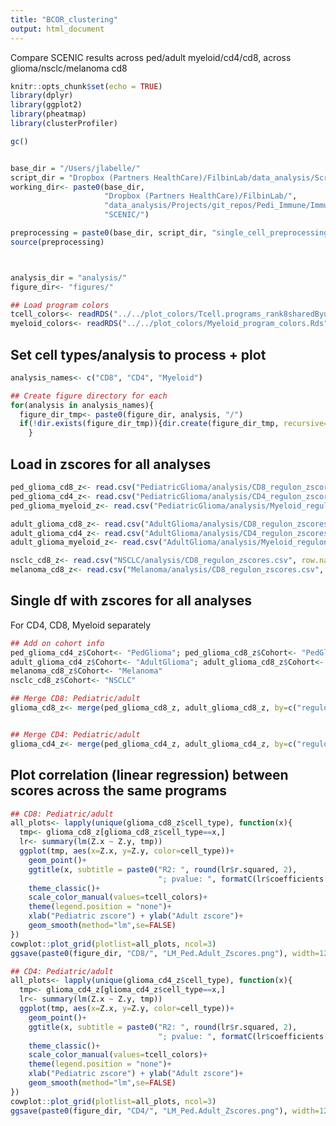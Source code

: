 ```yaml
---
title: "BCOR_clustering"
output: html_document
---
```


Compare SCENIC results across ped/adult myeloid/cd4/cd8, across glioma/nsclc/melanoma cd8
```r
knitr::opts_chunk$set(echo = TRUE)
library(dplyr)
library(ggplot2)
library(pheatmap)
library(clusterProfiler)

gc()


base_dir = "/Users/jlabelle/"
script_dir = "Dropbox (Partners HealthCare)/FilbinLab/data_analysis/Scripts/"
working_dir<- paste0(base_dir, 
                     "Dropbox (Partners HealthCare)/FilbinLab/",
                     "data_analysis/Projects/git_repos/Pedi_Immune/ImmuneCellAnalysis/04a_Integrate_Immune.Tumor/", 
                     "SCENIC/")

preprocessing = paste0(base_dir, script_dir, "single_cell_preprocessing_helper_functions.R")
source(preprocessing)



analysis_dir = "analysis/"
figure_dir<- "figures/"

## Load program colors
tcell_colors<- readRDS("../../plot_colors/Tcell.programs_rank8sharedByunion_reAnnot.Rds")
myeloid_colors<- readRDS("../../plot_colors/Myeloid_program_colors.Rds")$rank6
```

## Set cell types/analysis to process + plot
```r
analysis_names<- c("CD8", "CD4", "Myeloid")

## Create figure directory for each
for(analysis in analysis_names){
  figure_dir_tmp<- paste0(figure_dir, analysis, "/")
  if(!dir.exists(figure_dir_tmp)){dir.create(figure_dir_tmp, recursive=TRUE)}
    }
```

## Load in zscores for all analyses
```r
ped_glioma_cd8_z<- read.csv("PediatricGlioma/analysis/CD8_regulon_zscores.csv", row.names = "X")
ped_glioma_cd4_z<- read.csv("PediatricGlioma/analysis/CD4_regulon_zscores.csv", row.names = "X")
ped_glioma_myeloid_z<- read.csv("PediatricGlioma/analysis/Myeloid_regulon_zscores.csv", row.names = "X")

adult_glioma_cd8_z<- read.csv("AdultGlioma/analysis/CD8_regulon_zscores.csv", row.names = "X")
adult_glioma_cd4_z<- read.csv("AdultGlioma/analysis/CD4_regulon_zscores.csv", row.names = "X")
adult_glioma_myeloid_z<- read.csv("AdultGlioma/analysis/Myeloid_regulon_zscores.csv", row.names = "X")

nsclc_cd8_z<- read.csv("NSCLC/analysis/CD8_regulon_zscores.csv", row.names = "X")
melanoma_cd8_z<- read.csv("Melanoma/analysis/CD8_regulon_zscores.csv", row.names = "X")
```

## Single df with zscores for all analyses
For CD4, CD8, Myeloid separately
```r
## Add on cohort info
ped_glioma_cd4_z$Cohort<- "PedGlioma"; ped_glioma_cd8_z$Cohort<- "PedGlioma"; ped_glioma_myeloid_z$Cohort<- "PedGlioma"
adult_glioma_cd4_z$Cohort<- "AdultGlioma"; adult_glioma_cd8_z$Cohort<- "AdultGlioma"; adult_glioma_myeloid_z$Cohort<- "AdultGlioma"
melanoma_cd8_z$Cohort<- "Melanoma"
nsclc_cd8_z$Cohort<- "NSCLC"

## Merge CD8: Pediatric/adult
glioma_cd8_z<- merge(ped_glioma_cd8_z, adult_glioma_cd8_z, by=c("regulon", "cell_type"))


## Merge CD4: Pediatric/adult
glioma_cd4_z<- merge(ped_glioma_cd4_z, adult_glioma_cd4_z, by=c("regulon", "cell_type"))
```

## Plot correlation (linear regression) between scores across the same programs
```r
## CD8: Pediatric/adult
all_plots<- lapply(unique(glioma_cd8_z$cell_type), function(x){
  tmp<- glioma_cd8_z[glioma_cd8_z$cell_type==x,]
  lr<- summary(lm(Z.x ~ Z.y, tmp))
  ggplot(tmp, aes(x=Z.x, y=Z.y, color=cell_type))+
    geom_point()+
    ggtitle(x, subtitle = paste0("R2: ", round(lr$r.squared, 2),
                                 "; pvalue: ", formatC(lr$coefficients["Z.y", "Pr(>|t|)"]) ))+
    theme_classic()+
    scale_color_manual(values=tcell_colors)+
    theme(legend.position = "none")+
    xlab("Pediatric zscore") + ylab("Adult zscore")+
    geom_smooth(method="lm",se=FALSE)
})
cowplot::plot_grid(plotlist=all_plots, ncol=3)
ggsave(paste0(figure_dir, "CD8/", "LM_Ped.Adult_Zscores.png"), width=12, height=12)

## CD4: Pediatric/adult
all_plots<- lapply(unique(glioma_cd4_z$cell_type), function(x){
  tmp<- glioma_cd4_z[glioma_cd4_z$cell_type==x,]
  lr<- summary(lm(Z.x ~ Z.y, tmp))
  ggplot(tmp, aes(x=Z.x, y=Z.y, color=cell_type))+
    geom_point()+
    ggtitle(x, subtitle = paste0("R2: ", round(lr$r.squared, 2),
                                 "; pvalue: ", formatC(lr$coefficients["Z.y", "Pr(>|t|)"]) ))+
    theme_classic()+
    scale_color_manual(values=tcell_colors)+
    theme(legend.position = "none")+
    xlab("Pediatric zscore") + ylab("Adult zscore")+
    geom_smooth(method="lm",se=FALSE)
})
cowplot::plot_grid(plotlist=all_plots, ncol=3)
ggsave(paste0(figure_dir, "CD4/", "LM_Ped.Adult_Zscores.png"), width=12, height=12)
```

